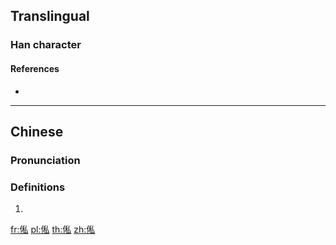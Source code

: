 {{character info/new}}
==Translingual==

===Han character===
{{Han char|rn=9|rad=人|as=07|sn=9|four=22230|canj=OHDI|ids=⿰亻私}}

====References====
* {{Han ref|kx=0106.041|hdz=10162.141|uh=4FEC|ud=20460|bh=CDEF|bd=52719}}

----

==Chinese==
{{zh-forms}}

===Pronunciation===
{{zh-pron
|m=sī
|c=si1
|mc=
|oc=
|ma=
|cat=
}}

===Definitions===
{{zh-hanzi}}

# {{zh-only used in|傢俬}}

[[fr:俬]]
[[pl:俬]]
[[th:俬]]
[[zh:俬]]